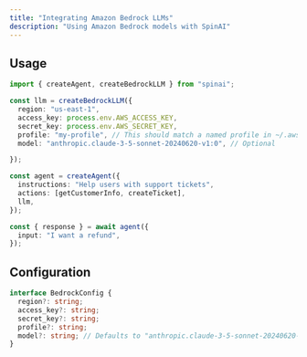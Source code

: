 ```yaml
---
title: "Integrating Amazon Bedrock LLMs"
description: "Using Amazon Bedrock models with SpinAI"
---
```


## Usage

```typescript
import { createAgent, createBedrockLLM } from "spinai";

const llm = createBedrockLLM({
  region: "us-east-1",
  access_key: process.env.AWS_ACCESS_KEY,
  secret_key: process.env.AWS_SECRET_KEY,
  profile: "my-profile", // This should match a named profile in ~/.aws/config
  model: "anthropic.claude-3-5-sonnet-20240620-v1:0", // Optional

});

const agent = createAgent({
  instructions: "Help users with support tickets",
  actions: [getCustomerInfo, createTicket],
  llm,
});

const { response } = await agent({
  input: "I want a refund",
});
```

## Configuration

```typescript
interface BedrockConfig {
  region?: string;
  access_key?: string;
  secret_key?: string;
  profile?: string;
  model?: string; // Defaults to "anthropic.claude-3-5-sonnet-20240620-v1:0"
}
```
